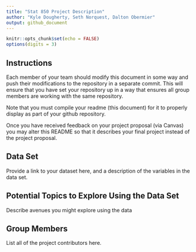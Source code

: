 ```yaml
---
title: "Stat 850 Project Description"
author: "Kyle Dougherty, Seth Norquest, Dalton Obermier"
output: github_document
---
```


```r
knitr::opts_chunk$set(echo = FALSE)
options(digits = 3)
```

## Instructions

Each member of your team should modify this document in some way and push their modifications to the repository in a separate commit. This will ensure that you have set your repository up in a way that ensures all group members are working with the same repository. 

Note that you must compile your readme (this document) for it to properly display as part of your github repository. 

Once you have received feedback on your project proposal (via Canvas) you may alter this README so that it describes your final project instead of the project proposal. 

## Data Set
Provide a link to your dataset here, and a description of the variables in the data set.

## Potential Topics to Explore Using the Data Set
Describe avenues you might explore using the data

## Group Members
List all of the project contributors here.

